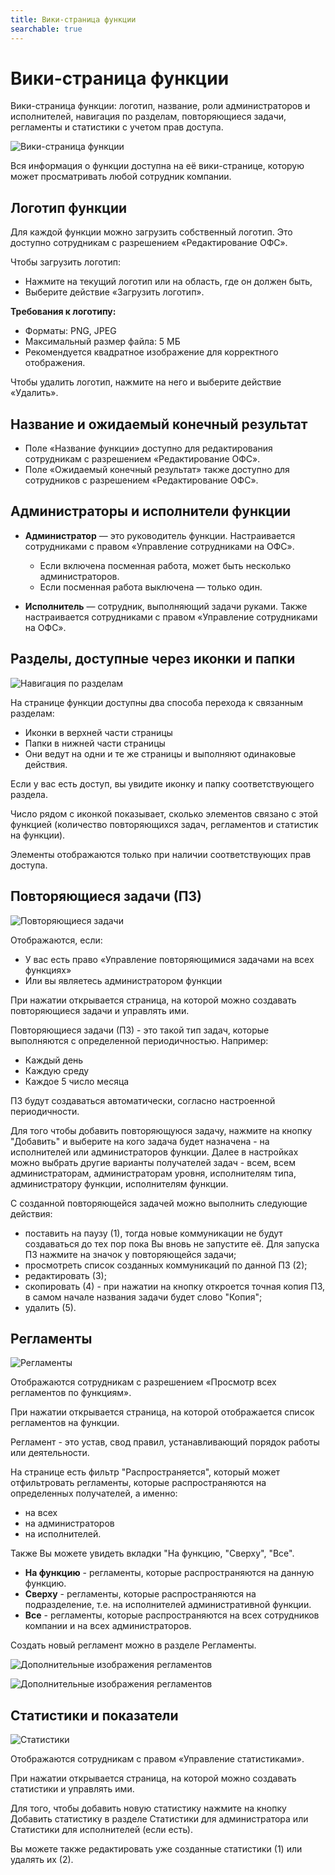 ```yaml
---
title: Вики-страница функции
searchable: true
---
```


# Вики-страница функции

Вики-страница функции: логотип, название, роли администраторов и исполнителей, навигация по разделам, повторяющиеся задачи, регламенты и статистики с учетом прав доступа.

![Вики-страница функции](/from-carrot-images/вики_страница_функции_1.png)

Вся информация о функции доступна на её вики-странице, которую может просматривать любой сотрудник компании.

## Логотип функции

Для каждой функции можно загрузить собственный логотип. Это доступно сотрудникам с разрешением «Редактирование ОФС».

Чтобы загрузить логотип:

* Нажмите на текущий логотип или на область, где он должен быть,
* Выберите действие «Загрузить логотип».

**Требования к логотипу:**

* Форматы: PNG, JPEG
* Максимальный размер файла: 5 МБ
* Рекомендуется квадратное изображение для корректного отображения.

Чтобы удалить логотип, нажмите на него и выберите действие «Удалить».

## Название и ожидаемый конечный результат

* Поле «Название функции» доступно для редактирования сотрудникам с разрешением «Редактирование ОФС».
* Поле «Ожидаемый конечный результат» также доступно для сотрудников с разрешением «Редактирование ОФС».

## Администраторы и исполнители функции

* **Администратор** — это руководитель функции. Настраивается сотрудниками с правом «Управление сотрудниками на ОФС».
    
   * Если включена посменная работа, может быть несколько администраторов.
   * Если посменная работа выключена — только один.
* **Исполнитель** — сотрудник, выполняющий задачи руками. Также настраивается сотрудниками с правом «Управление сотрудниками на ОФС».

## Разделы, доступные через иконки и папки

![Навигация по разделам](/from-carrot-images/вики_страница_функции_2.png)

На странице функции доступны два способа перехода к связанным разделам:

* Иконки в верхней части страницы
* Папки в нижней части страницы
* Они ведут на одни и те же страницы и выполняют одинаковые действия.

Если у вас есть доступ, вы увидите иконку и папку соответствующего раздела.

Число рядом с иконкой показывает, сколько элементов связано с этой функцией (количество повторяющихся задач, регламентов и статистик на функции).

Элементы отображаются только при наличии соответствующих прав доступа.

## Повторяющиеся задачи (ПЗ)

![Повторяющиеся задачи](/from-carrot-images/вики_страница_функции_3.png)

Отображаются, если:

* У вас есть право «Управление повторяющимися задачами на всех функциях»
* Или вы являетесь администратором функции

При нажатии открывается страница, на которой можно создавать повторяющиеся задачи и управлять ими.

Повторяющиеся задачи (ПЗ) - это такой тип задач, которые выполняются с определенной периодичностью. Например:

* Каждый день
* Каждую среду
* Каждое 5 число месяца

ПЗ будут создаваться автоматически, согласно настроенной периодичности.

Для того чтобы добавить повторяющуюся задачу, нажмите на кнопку "Добавить" и выберите на кого задача будет назначена - на исполнителей или администраторов функции. Далее в настройках можно выбрать другие варианты получателей задач - всем, всем администраторам, администраторам уровня, исполнителям типа, администратору функции, исполнителям функции.

С созданной повторяющейся задачей можно выполнить следующие действия:

* поставить на паузу (1), тогда новые коммуникации не будут создаваться до тех пор пока Вы вновь не запустите её. Для запуска ПЗ нажмите на значок у повторяющейся задачи;
* просмотреть список созданных коммуникаций по данной ПЗ (2);
* редактировать (3);
* скопировать (4) - при нажатии на кнопку откроется точная копия ПЗ, в самом начале названия задачи будет слово "Копия";
* удалить (5).

## Регламенты

![Регламенты](/from-carrot-images/вики_страница_функции_4.png)

Отображаются сотрудникам с разрешением «Просмотр всех регламентов по функциям».

При нажатии открывается страница, на которой отображается список регламентов на функции.

Регламент - это устав, свод правил, устанавливающий порядок работы или деятельности.

На странице есть фильтр "Распространяется", который может отфильтровать регламенты, которые распространяются на определенных получателей, а именно:

* на всех
* на администраторов
* на исполнителей.

Также Вы можете увидеть вкладки "На функцию, "Сверху", "Все".

* **На функцию** - регламенты, которые распространяются на данную функцию.
* **Сверху** - регламенты, которые распространяются на подразделение, т.е. на исполнителей административной функции.
* **Все** - регламенты, которые распространяются на всех сотрудников компании и на всех администраторов.

Создать новый регламент можно в разделе Регламенты.

![Дополнительные изображения регламентов](/from-carrot-images/вики_страница_функции_6.png)

![Дополнительные изображения регламентов](/from-carrot-images/вики_страница_функции_7.png)

## Статистики и показатели

![Статистики](/from-carrot-images/вики_страница_функции_5.png)

Отображаются сотрудникам с правом «Управление статистиками».

При нажатии открывается страница, на которой можно создавать статистики и управлять ими.

Для того, чтобы добавить новую статистику нажмите на кнопку Добавить статистику в разделе Статистики для администратора или Статистики для исполнителей (если есть).

Вы можете также редактировать уже созданные статистики (1) или удалять их (2). 